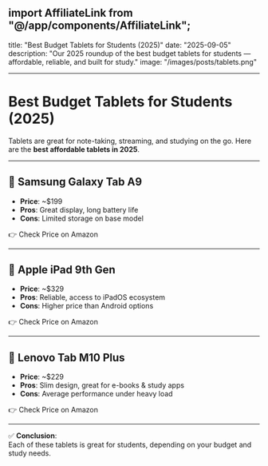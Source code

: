 ## import AffiliateLink from "@/app/components/AffiliateLink";

title: "Best Budget Tablets for Students (2025)"
date: "2025-09-05"
description: "Our 2025 roundup of the best budget tablets for students — affordable, reliable, and built for study."
image: "/images/posts/tablets.png"

---

# Best Budget Tablets for Students (2025)

Tablets are great for note-taking, streaming, and studying on the go. Here are the **best affordable tablets in 2025**.

---

## 📱 Samsung Galaxy Tab A9

- **Price**: ~$199
- **Pros**: Great display, long battery life
- **Cons**: Limited storage on base model

👉 <AffiliateLink asin="B0F6PLQ93N">Check Price on Amazon</AffiliateLink>

---

## 📱 Apple iPad 9th Gen

- **Price**: ~$329
- **Pros**: Reliable, access to iPadOS ecosystem
- **Cons**: Higher price than Android options

👉 <AffiliateLink asin="B0F6PLQ93N">Check Price on Amazon</AffiliateLink>

---

## 📱 Lenovo Tab M10 Plus

- **Price**: ~$229
- **Pros**: Slim design, great for e-books & study apps
- **Cons**: Average performance under heavy load

👉 <AffiliateLink asin="B0F6PLQ93N">Check Price on Amazon</AffiliateLink>

---

✅ **Conclusion**:  
Each of these tablets is great for students, depending on your budget and study needs.
